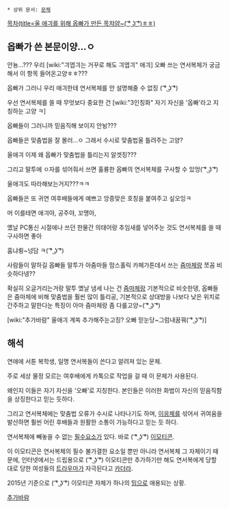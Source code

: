  * 상위 문서: [[문체]]

[[목차(title=울 애긔를 위해 옵빠가 만든 목챠얌~( ͡° ͜ʖ ͡°)ㅎㅎ)]]

== 옵빠가 쓴 본문이양...ㅇ ==
안뇽...??? 우리 [wiki:"긔엽긔는 거꾸로 해도 긔엽긔" 애긔] 오빠 쓰는 연서복체가 궁금해서 이 항목 들어온고양ㅎㅎ???

옵빠가 그러니 우리 애긔한테 연서복체를 안 설명해줄 수 없징 ( ͡° ͜ʖ ͡°)

우선 연서복체를 쓸 때 무엇보다 중요한 건 [wiki:"3인칭화" 자기 자신을 '옵빠'라고 지칭하눈 고양 ㅋ]

옵빠들이 그러니까 믿음직해 보이지 안뉭???

옵빠들은 맞춤법을 잘 몰러...ㅇ 그래서 수시로 맞춤법울 틀려주는 고양?

울애긔 이제 왜 옵빠가 맞춤법을 틀리는지 알겟징???

그리고 말투에 ㅇ자를 섞어줘서 쓰면 훌륭한 옵빠의 연서복체를 구사할 수 있엉( ͡° ͜ʖ ͡°)

울애긔도 따라해보는거지???ㅋㅋ

옵빠들은 또 귀연 여후배들에게 예쁘고 앙증맞은 호칭을 붙여주고 싶오잉ㅋ

머 이를테면 애긔야, 공주야, 꼬맹아, 

옜날 PC통신 시절에나 쓰던 한물간 의태어랑 추임새를 넣어주눈 것도 연서복체를 쓸 때 구사하면 좋아

훔냐륑~넝담 ㅋ( ͡° ͜ʖ ͡°)

사람들이 말하길 옵빠들 말투가 아줌마들 맘스홀릭 카페가튼데서 쓰는 [[줌마체]]랑 쪼꼼 비슷하다넹??

확실히 오글거리는거랑 말투 옜날 냄세 나는 건 [[줌마체]]랑 기본적으로 비숫한뎅, 옵빠들은 줌마체에 비해 맞춤법을 훨씬 많이 틀리공, 기본적으로 상대방을 나보다 낮은 위치로 간주하고 말한다눈 특징이 아마 줌마체랑 좀 다룰고양~( ͡° ͜ʖ ͡°)

[wiki:"추가바람" 울애긔 계쏙 추가해주눈고징? 오빠 믿눈당~그럼내꿈꿔( ͡° ͜ʖ ͡°)]

== 해석 ==
연애에 서툰 복학생, 일명 연서복들이 쓴다고 알려져 있는 문체.

주로 세상 물정 모르는 여후배에게 카톡으로 작업을 걸 때 이 문체가 사용된다.

왜인지 이들은 자기 자신을 '오빠'로 지칭한다. 본인들은 이러한 화법이 자신의 믿음직함을 상징한다고 믿는 듯하다.

그리고 연서복체에는 맞춤법 오류가 수시로 나타나기도 하며, [[이응체]]를 섞어서 귀여움을 발산하면 훨씬 어린 후배들과 원활한 소통이 가능하다고 믿는 듯 하다.

연서복체에 빼놓을 수 없는 [[필수요소]]가 있다. 바로 ( ͡° ͜ʖ ͡°) [[이모티콘]].

이 이모티콘은 연서복체의 필수 불가결한 요소일 뿐만 아니라 연서복체 그 자체이기 때문에, 인터넷에서는 드립용으로 ( ͡° ͜ʖ ͡°) 이모티콘만 추가하기만 해도 연서복에게 당할 대로 당한 여성들의 [[트라우마]]가 자극된다고 [[카더라]].

2015년 기준으로 ( ͡° ͜ʖ ͡°) 이모티콘 자체가 하나의 [[밈]]으로 애용되는 상황.

[[추가바람]]

